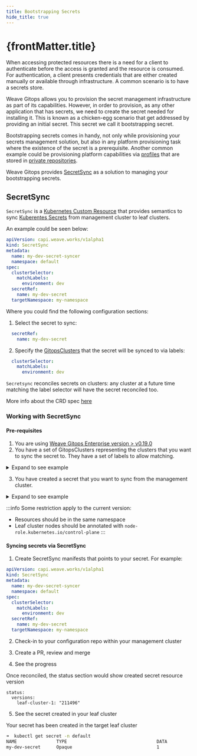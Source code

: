 ```yaml
---
title: Bootstrapping Secrets
hide_title: true
---
```



<h1>
  {frontMatter.title} <TierLabel tiers="Enterprise" />
</h1>

When accessing protected resources there is a need for a client to authenticate before
the access is granted and the resource is consumed. For authentication, a client presents
credentials that are either created manually or available through infrastructure. A common scenario
is to have a secrets store.

Weave Gitops allows you to provision the secret management infrastructure as part of its capabilities.
However, in order to provision, as any other application that has secrets, we need to create the secret needed for installing it.
This is known as a chicken-egg scenario that get addressed by providing an initial secret. This secret we call it
bootstrapping secret.

Bootstrapping secrets comes in handy, not only while provisioning your secrets management solution,
but also in any platform provisioning task where the existence of the secret is a prerequisite.
Another common example could be provisioning platform capabilities via [profiles](../../../cluster-management/getting-started/#profiles-and-clusters)
that are stored in [private repositories](https://fluxcd.io/flux/guides/helmreleases/#helm-repository-authentication-with-credentials).

Weave Gitops provides [SecretSync](#secretsync) as a solution to managing your bootstrapping secrets.

## SecretSync

<AlphaWarning/>

`SecretSync` is a [Kubernetes Custom Resource](https://kubernetes.io/docs/concepts/extend-kubernetes/api-extension/custom-resources/)
that provides semantics to sync [Kuberentes Secrets](https://kubernetes.io/docs/concepts/configuration/secret/) from management cluster to leaf clusters.

An example could be seen below:

```yaml
apiVersion: capi.weave.works/v1alpha1
kind: SecretSync
metadata:
  name: my-dev-secret-syncer
  namespace: default
spec:
  clusterSelector:
    matchLabels:
      environment: dev
  secretRef:
    name: my-dev-secret
  targetNamespace: my-namespace
```
Where you could find the following configuration sections:

1) Select the secret to sync:

```yaml
  secretRef:
    name: my-dev-secret
```

2) Specify the [GitopsClusters](../../docs/cluster-management/managing-existing-clusters.mdx)
that the secret will be synced to via labels:

```yaml
  clusterSelector:
    matchLabels:
      environment: dev
```

`Secretsync` reconciles secrets on clusters: any cluster at a future time matching the label selector will have
the secret reconciled too.

More info about the CRD spec [here](./spec/v1alpha1/secretSync.mdx)

### Working with SecretSync

#### Pre-requisites

1. You are using [Weave Gitops Enterprise version > v0.19.0](../../docs/releases.mdx)
2. You have a set of GitopsClusters representing the clusters that you want to sync the secret to. They have a set of labels to allow matching.

<details><summary>Expand to see example</summary>

```yaml
apiVersion: gitops.weave.works/v1alpha1
kind: GitopsCluster
metadata:
  namespace: flux-system
  labels:
    environment: dev
```
</details>

3. You have created a secret that you want to sync from the management cluster.

<details><summary>Expand to see example</summary>

```yaml
apiVersion: v1
kind: Secret
metadata:
  name: my-dev-secret
  namespace: flux-system
type: Opaque
```
</details>

:::info
Some restriction apply to the current version:
- Resources should be in the same namespace
- Leaf cluster nodes should be annotated with `node-role.kubernetes.io/control-plane`
:::

#### Syncing secrets via SecretSync

1. Create SecretSync manifests that points to your secret. For example:

```yaml
apiVersion: capi.weave.works/v1alpha1
kind: SecretSync
metadata:
  name: my-dev-secret-syncer
  namespace: default
spec:
  clusterSelector:
    matchLabels:
      environment: dev
  secretRef:
    name: my-dev-secret
  targetNamespace: my-namespace
```

2. Check-in to your configuration repo within your management cluster

3. Create a PR, review and merge

4. See the progress

Once reconciled, the status section would show created secret resource version

```
status:
  versions:
    leaf-cluster-1: "211496"
```

5. See the secret created in your leaf cluster

Your secret has been created in the target leaf cluster

```bash
➜  kubectl get secret -n default
NAME               TYPE                                  DATA
my-dev-secret      Opaque                                1
```
